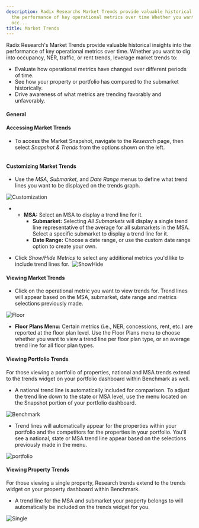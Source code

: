 ```yaml
---
description: Radix Researchs Market Trends provide valuable historical insights into
  the performance of key operational metrics over time Whether you want to dig into
  occ...
title: Market Trends
---
```


Radix Research's Market Trends provide valuable historical insights into the performance of key operational metrics over time. Whether you want to dig into occupancy, NER, traffic, or rent trends, leverage market trends to:


* Evaluate how operational metrics have changed over different periods of time.
* See how your property or portfolio has compared to the submarket historically.
* Drive awareness of what metrics are trending favorably and unfavorably.


#### General


#### Accessing Market Trends


* To access the Market Snapshot, navigate to the *Research* page, then select *Snapshot & Trends* from the options shown on the left.


<Frame caption="Market snapshot comparing rental data for Atlanta and Georgia.">
  <img src="/images/radix/be7c9cc4c5cee8c7c5d937fccc27a9e58e269db6.png" alt="" />
</Frame>


#### Customizing Market Trends


* Use the *MSA*, *Submarket,* and *Date Range* menus to define what trend lines you want to be displayed on the trends graph.


<Frame caption="Dropdown menu for selecting submarkets in Austin, TX research section.">
  <img src="/images/radix/b82ffac8e8e501a5b5753b0549ff7f432419d180.png" alt="Customization" />
</Frame>


* + **MSA:** Select an MSA to display a trend line for it.
	+ **Submarket:** Selecting *All Submarkets* will display a single trend line representative of the average for all submarkets in the MSA. Select a specific submarket to display a trend line for it.
	+ **Date Range:** Choose a date range, or use the custom date range option to create your own.


* Click *Show/Hide Metrics* to select any additional metrics you'd like to include trend lines for.  ![ShowHide](/images/radix/05f4ba2fae8bdb5986b507eff7fdb4ff412a36a1.png)


#### Viewing Market Trends


* Click on the operational metric you want to view trends for. Trend lines will appear based on the MSA, submarket, date range and metrics selections previously made.


<Frame caption="Line graph displaying market trends for various metrics over time, with a dropdown for floor plan options.">
  <img src="/images/radix/57a362bd45d37f2d76b284b877b4cab811daf39d.png" alt="Floor" />
</Frame>


* **Floor Plans Menu:** Certain metrics (i.e., NER, concessions, rent, etc.) are reported at the floor plan level. Use the Floor Plans menu to choose whether you want to view a trend line per floor plan type, or an average trend line for all floor plan types.


#### Viewing Portfolio Trends


For those viewing a portfolio of properties, national and MSA trends extend to the trends widget on your portfolio dashboard within Benchmark as well. 


* A national trend line is automatically included for comparison. To adjust the trend line down to the state or MSA level, use the menu located on the Snapshot portion of your portfolio dashboard.


<Frame caption="Portfolio snapshot showing property metrics and comparison options by location.">
  <img src="/images/radix/038b935472120c35e6e23c54809dd86e9f304952.png" alt="Benchmark" />
</Frame>


* Trend lines will automatically appear for the properties within your portfolio and the competitors for the properties in your portfolio. You'll see a national, state or MSA trend line appear based on the selections previously made in the menu.


<Frame caption="Line graph displaying trends in NER/SQFT for properties, comps, and California over time.">
  <img src="/images/radix/6d9e296d8ca34061174a3b8a02a9efe4f297360b.png" alt="portfolio" />
</Frame>


#### Viewing Property Trends


For those viewing a single property, Research trends extend to the trends widget on your property dashboard within Benchmark. 


* A trend line for the MSA and submarket your property belongs to will automatically be included on the trends widget for you.


<Frame caption="Line graph displaying traffic trends for Augustus Apartments and comparison with other locations over time.">
  <img src="/images/radix/546495aeca365cea7adbf87be56834388af06a00.png" alt="Single" />
</Frame>